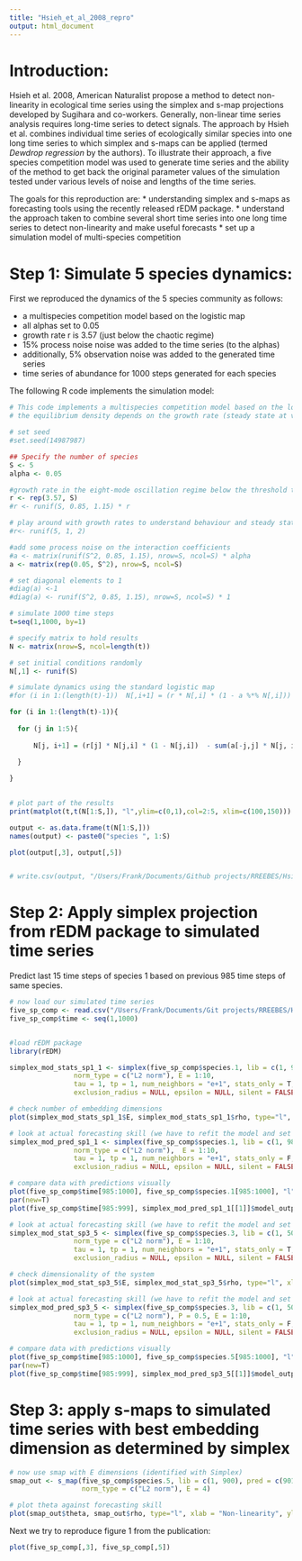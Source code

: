 ```yaml
---
title: "Hsieh_et_al_2008_repro"
output: html_document
---
```


# Introduction:

Hsieh et al. 2008, American Naturalist propose a method to detect non-linearity in ecological time series using the simplex and s-map projections developed by Sugihara and co-workers. Generally, non-linear time series analysis requires long-time series to detect signals. The approach by Hsieh et al. combines individual time series of ecologically similar species into one long time series to which simplex and s-maps can be applied (termed *Dewdrop regression* by the authors). To illustrate their approach, a five species competition model was used to generate time series and the ability of the method to get back the original parameter values of the simulation tested under various levels of noise and lengths of the time series.

The goals for this reproduction are:
* understanding simplex and s-maps as forecasting tools using the recently released rEDM package.
* understand the approach taken to combine several short time series into one long time series to detect non-linearity and make useful forecasts
* set up a simulation model of multi-species competition

# Step 1: Simulate 5 species dynamics:

First we reproduced the dynamics of the 5 species community as follows:

* a multispecies competition model based on the logistic map
* all alphas set to 0.05
* growth rate r is 3.57 (just below the chaotic regime)
* 15% process noise noise was added to the time series (to the alphas)
* additionally, 5% observation noise was added to the generated time series
* time series of abundance for 1000 steps generated for each species

The following R code implements the simulation model:
```r
# This code implements a multispecies competition model based on the logistic map (https://en.wikipedia.org/wiki/Logistic_map)
# the equilibrium density depends on the growth rate (steady state at values between 1 and 2, extinction below 1, chaos > 3.7, fluctuations > 3)

# set seed
#set.seed(14987987)

## Specify the number of species
S <- 5
alpha <- 0.05

#growth rate in the eight-mode oscillation regime below the threshold to chaos
r <- rep(3.57, S)
#r <- runif(S, 0.85, 1.15) * r

# play around with growth rates to understand behaviour and steady state
#r<- runif(5, 1, 2)

#add some process noise on the interaction coefficients
#a <- matrix(runif(S^2, 0.85, 1.15), nrow=S, ncol=S) * alpha
a <- matrix(rep(0.05, S^2), nrow=S, ncol=S)

# set diagonal elements to 1
#diag(a) <-1
#diag(a) <- runif(S^2, 0.85, 1.15), nrow=S, ncol=S) * 1

# simulate 1000 time steps
t=seq(1,1000, by=1)

# specify matrix to hold results
N <- matrix(nrow=S, ncol=length(t))

# set initial conditions randomly
N[,1] <- runif(S)

# simulate dynamics using the standard logistic map
#for (i in 1:(length(t)-1))  N[,i+1] = (r * N[,i] * (1 - a %*% N[,i])) * runif(1, 0.85,1.15)

for (i in 1:(length(t)-1)){
  
  for (j in 1:5){
    
      N[j, i+1] = (r[j] * N[j,i] * (1 - N[j,i])  - sum(a[-j,j] * N[j, i])) * runif(1,0.85,1.15)

  }
  
}
  

# plot part of the results
print(matplot(t,t(N[1:S,]), "l",ylim=c(0,1),col=2:5, xlim=c(100,150)))

output <- as.data.frame(t(N[1:S,]))
names(output) <- paste0("species ", 1:S)

plot(output[,3], output[,5])


# write.csv(output, "/Users/Frank/Documents/Github projects/RREEBES/Hsieh_et_al_2008/data/5sp_comp_sim_data.csv", row.names=F)

```

# Step 2: Apply simplex projection from rEDM package to simulated time series

Predict last 15 time steps of species 1 based on previous 985 time steps of same species.

```r
# now load our simulated time series
five_sp_comp <- read.csv("/Users/Frank/Documents/Git projects/RREEBES/Hsieh_et_al_2008/data/5sp_comp_sim_data.csv")
five_sp_comp$time <- seq(1,1000)


#load rEDM package
library(rEDM)

simplex_mod_stats_sp1_1 <- simplex(five_sp_comp$species.1, lib = c(1, 900), pred = c(901, NROW(five_sp_comp$species.1)),
                norm_type = c("L2 norm"), E = 1:10,
                tau = 1, tp = 1, num_neighbors = "e+1", stats_only = T,
                exclusion_radius = NULL, epsilon = NULL, silent = FALSE)

# check number of embedding dimensions
plot(simplex_mod_stats_sp1_1$E, simplex_mod_stats_sp1_1$rho, type="l", xlab = "Embedding dimension (E)", ylab="Forecast skill (rho)")

# look at actual forecasting skill (we have to refit the model and set stats_only to FALSE) when predicting species 1 with data from species 1
simplex_mod_pred_sp1_1 <- simplex(five_sp_comp$species.1, lib = c(1, 985), pred = c(986, NROW(five_sp_comp$species.1)),
                norm_type = c("L2 norm"),  E = 1:10,
                tau = 1, tp = 1, num_neighbors = "e+1", stats_only = F,
                exclusion_radius = NULL, epsilon = NULL, silent = FALSE)

# compare data with predictions visually
plot(five_sp_comp$time[985:1000], five_sp_comp$species.1[985:1000], "l", ylim=c(0,1), xlim=c(985,1000))
par(new=T)
plot(five_sp_comp$time[985:999], simplex_mod_pred_sp1_1[[1]]$model_output$pred[984:998], "l", lty = 2, col="red", ylim=c(0,1), xlim=c(985,1000))
```

```r
# look at actual forecasting skill (we have to refit the model and set stats_only to FALSE) when predicting species 5 with data from species 3
simplex_mod_stat_sp3_5 <- simplex(five_sp_comp$species.3, lib = c(1, 500), pred = c(501, NROW(five_sp_comp$species.5)),
                norm_type = c("L2 norm"), E = 1:10,
                tau = 1, tp = 1, num_neighbors = "e+1", stats_only = T,
                exclusion_radius = NULL, epsilon = NULL, silent = FALSE)

# check dimensionality of the system
plot(simplex_mod_stat_sp3_5$E, simplex_mod_stat_sp3_5$rho, type="l", xlab = "Embedding dimension (E)", ylab="Forecast skill (rho)")

# look at actual forecasting skill (we have to refit the model and set stats_only to FALSE) when predicting species 1 with data from species 1
simplex_mod_pred_sp3_5 <- simplex(five_sp_comp$species.3, lib = c(1, 500), pred = c(501, NROW(five_sp_comp$species.5)),
                norm_type = c("L2 norm"), P = 0.5, E = 1:10,
                tau = 1, tp = 1, num_neighbors = "e+1", stats_only = F,
                exclusion_radius = NULL, epsilon = NULL, silent = FALSE)

# compare data with predictions visually
plot(five_sp_comp$time[985:1000], five_sp_comp$species.5[985:1000], "l", ylim=c(0,1), xlim=c(985,1000))
par(new=T)
plot(five_sp_comp$time[985:999], simplex_mod_pred_sp3_5[[1]]$model_output$pred[984:998], "l", lty = 2, col="red", ylim=c(0,1), xlim=c(985,1000))
```


# Step 3: apply s-maps to simulated time series with best embedding dimension as determined by simplex

```r
# now use smap with E dimensions (identified with Simplex)
smap_out <- s_map(five_sp_comp$species.5, lib = c(1, 900), pred = c(901,NROW(five_sp_comp$species.3)),
                  norm_type = c("L2 norm"), E = 4)

# plot theta against forecasting skill
plot(smap_out$theta, smap_out$rho, type="l", xlab = "Non-linearity", ylab="Forecast skill (rho)")
```

Next we try to reproduce figure 1 from the publication:
```r
plot(five_sp_comp[,3], five_sp_comp[,5])



```
